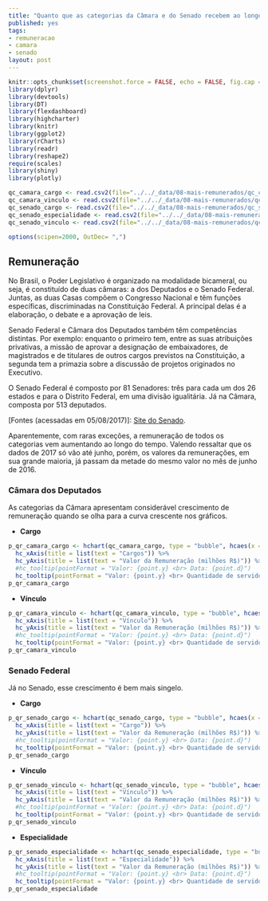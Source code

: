 ```yaml
---
title: "Quanto que as categorias da Câmara e do Senado recebem ao longo do tempo"
published: yes
tags:
- remuneracao
- camara
- senado
layout: post
---
```


```r
knitr::opts_chunk$set(screenshot.force = FALSE, echo = FALSE, fig.cap = "")
library(dplyr)
library(devtools)
library(DT)
library(flexdashboard)
library(highcharter)
library(knitr)
library(ggplot2)
library(rCharts)
library(readr)
library(reshape2)
require(scales)
library(shiny)
library(plotly)
```

```r
qc_camara_cargo <- read.csv2(file="../../_data/08-mais-remunerados/qc_camara_cargo.csv", sep=",", stringsAsFactors=F, header=T, dec=".", encoding = "UTF-8")
qc_camara_vinculo <- read.csv2(file="../../_data/08-mais-remunerados/qc_camara_vinculo.csv", sep=",", stringsAsFactors=F, header=T, dec=".", encoding = "UTF-8")
qc_senado_cargo <- read.csv2(file="../../_data/08-mais-remunerados/qc_senado_cargo.csv", sep=",", stringsAsFactors=F, header=T, dec=".", encoding = "UTF-8")
qc_senado_especialidade <- read.csv2(file="../../_data/08-mais-remunerados/qc_senado_especialidade.csv", sep=",", stringsAsFactors=F, header=T, dec=".", encoding = "UTF-8")
qc_senado_vinculo <- read.csv2(file="../../_data/08-mais-remunerados/qc_senado_vinculo.csv", sep=",", stringsAsFactors=F, header=T, dec=".", encoding = "UTF-8")

options(scipen=2000, OutDec= ",")
```

## Remuneração

No Brasil, o Poder Legislativo é organizado na modalidade bicameral, ou seja, é constituído de duas câmaras: a dos Deputados e o Senado Federal. Juntas, as duas Casas compõem o Congresso Nacional e têm funções específicas, discriminadas na Constituição Federal. A principal delas é a elaboração, o debate e a aprovação de leis.

Senado Federal e Câmara dos Deputados também têm competências distintas. Por exemplo: enquanto o primeiro tem, entre as suas atribuições privativas, a missão de aprovar a designação de embaixadores, de magistrados e de titulares de outros cargos previstos na Constituição, a segunda tem a primazia sobre a discussão de projetos originados no Executivo.

O Senado Federal é composto por 81 Senadores: três para cada um dos 26 estados e para o Distrito Federal, em uma divisão igualitária. Já na Câmara, composta por 513 deputados.

[Fontes (acessadas em 05/08/2017)]: [Site do Senado](https://www12.senado.leg.br/transparencia/laipergunta).

Aparentemente, com raras exceções, a remuneração de todos os categorias vem aumentando ao longo do tempo. Valendo ressaltar que os dados de 2017 só vão até junho, porém, os valores da remunerações, em sua grande maioria, já passam da metade do  mesmo valor no mês de junho de 2016.

### **Câmara dos Deputados**

As categorias da Câmara apresentam considerável crescimento de remuneração quando se olha para a curva crescente nos gráficos.

* **Cargo**

```r
p_qr_camara_cargo <- hchart(qc_camara_cargo, type = "bubble", hcaes(x = d, y = kincaid, group=name, size=avg_kincaid)) %>%
  hc_xAxis(title = list(text = "Cargos")) %>%
  hc_yAxis(title = list(text = "Valor da Remuneração (milhões R$)")) %>%
  #hc_tooltip(pointFormat = "Valor: {point.y} <br> Data: {point.d}")
  hc_tooltip(pointFormat = "Valor: {point.y} <br> Quantidade de servidores: {point.avg_kincaid}")
p_qr_camara_cargo
```

* **Vínculo**

```r
p_qr_camara_vinculo <- hchart(qc_camara_vinculo, type = "bubble", hcaes(x = d, y = kincaid, group=name, size=avg_kincaid)) %>%
  hc_xAxis(title = list(text = "Vínculo")) %>%
  hc_yAxis(title = list(text = "Valor da Remuneração (milhões R$)")) %>%
  #hc_tooltip(pointFormat = "Valor: {point.y} <br> Data: {point.d}")
  hc_tooltip(pointFormat = "Valor: {point.y} <br> Quantidade de servidores: {point.avg_kincaid}")
p_qr_camara_vinculo

```

### **Senado Federal**

Já no Senado, esse crescimento é bem mais singelo.

* **Cargo**

```r
p_qr_senado_cargo <- hchart(qc_senado_cargo, type = "bubble", hcaes(x = d, y = kincaid, group=name, size=avg_kincaid)) %>%
  hc_xAxis(title = list(text = "Cargo")) %>%
  hc_yAxis(title = list(text = "Valor da Remuneração (milhões R$)")) %>%
  #hc_tooltip(pointFormat = "Valor: {point.y} <br> Data: {point.d}")
  hc_tooltip(pointFormat = "Valor: {point.y} <br> Quantidade de servidores: {point.avg_kincaid}")
p_qr_senado_cargo
```

* **Vínculo**

```r
p_qr_senado_vinculo <- hchart(qc_senado_vinculo, type = "bubble", hcaes(x = d, y = kincaid, group=name, size=avg_kincaid)) %>%
  hc_xAxis(title = list(text = "Vínculo")) %>%
  hc_yAxis(title = list(text = "Valor da Remuneração (milhões R$)")) %>%
  #hc_tooltip(pointFormat = "Valor: {point.y} <br> Data: {point.d}")
  hc_tooltip(pointFormat = "Valor: {point.y} <br> Quantidade de servidores: {point.avg_kincaid}")
p_qr_senado_vinculo
```

* **Especialidade**

```r
p_qr_senado_especialidade <- hchart(qc_senado_especialidade, type = "bubble", hcaes(x = d, y = kincaid, group=name, size=avg_kincaid)) %>%
  hc_xAxis(title = list(text = "Especialidade")) %>%
  hc_yAxis(title = list(text = "Valor da Remuneração (milhões R$)")) %>%
  #hc_tooltip(pointFormat = "Valor: {point.y} <br> Data: {point.d}")
  hc_tooltip(pointFormat = "Valor: {point.y} <br> Quantidade de servidores: {point.avg_kincaid}")
p_qr_senado_especialidade
```
